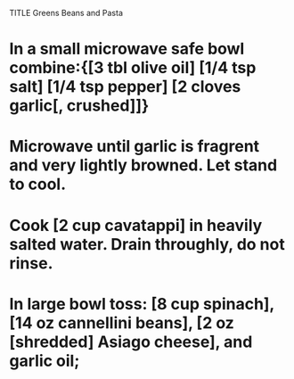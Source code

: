 TITLE Greens Beans and Pasta

# In a small microwave safe bowl combine:{[3 tbl olive oil] [1/4 tsp salt] [1/4 tsp pepper] [2 cloves garlic[, crushed]]}
# Microwave until garlic is fragrent and very lightly browned. Let stand to cool.
# Cook [2 cup cavatappi] in heavily salted water. Drain throughly, do not rinse.
# In large bowl toss: [8 cup spinach], [14 oz cannellini beans], [2 oz [shredded] Asiago cheese], and garlic oil;
